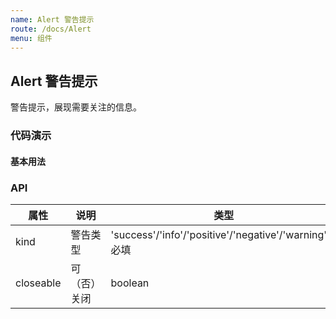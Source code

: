 ```yaml
---
name: Alert 警告提示
route: /docs/Alert
menu: 组件
---
```



## Alert 警告提示

警告提示，展现需要关注的信息。

### 代码演示

#### 基本用法

<HappyBox code={SuccessDemoCode} title="基本用法" desc="使用kind控制Alert类型">
  <SuccessDemo />
</HappyBox>

<HappyBox code={InfoDemoCode} title="基本用法" desc="使用kind控制Alert类型">
  <InfoDemo />
</HappyBox>

<HappyBox code={BasicDemoCode} title="基本用法" desc="使用kind控制Alert类型">
  <BasicDemo />
</HappyBox>

<HappyBox code={PoDemoCode} title="基本用法" desc="使用kind控制Alert类型">
  <PoDemo />
</HappyBox>

<HappyBox code={NeDomeCode} title="基本用法" desc="使用kind控制Alert类型">
  <NeDome />
</HappyBox>




### API

| 属性 | 说明     | 类型                                         | 默认值 |
| ---- | -------- | -------------------------------------------- | ------ |
| kind | 警告类型 | 'success'/'info'/'positive'/'negative'/'warning'非必填 | 'sucess' |
| closeable | 可（否）关闭 | boolean | 'false'  |


